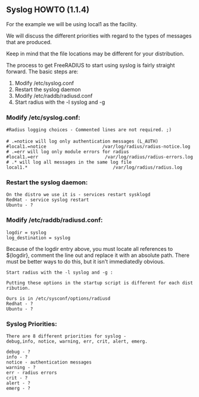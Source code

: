 ==Syslog HOWTO (1.1.4)==

For the example we will be using local1 as the facility. 

We will discuss the different priorities with regard to the types of messages that are produced.

Keep in mind that the file locations may be different for your distribution.

The process to get FreeRADIUS to start using syslog is fairly straight forward.  The basic steps are:

# Modify /etc/syslog.conf 
# Restart the syslog daemon 
# Modify /etc/raddb/radiusd.conf
# Start radius with the -l syslog and -g <facility>
 

===Modify /etc/syslog.conf:===

 #Radius logging choices - Commented lines are not required. ;)
 
 # .=notice will log only authentication messages (L_AUTH)
 #local1.=notice                     /var/log/radius/radius-notice.log
 # .=err will log only module errors for radius
 #local1.=err                         /var/log/radius/radius-errors.log
 # .* will log all messages in the same log file
 local1.*                                /var/log/radius/radius.log

===Restart the syslog daemon:===

 On the distro we use it is - services restart sysklogd
 RedHat - service syslog restart
 Ubuntu - ?


===Modify /etc/raddb/radiusd.conf:===

 logdir = syslog
 log_destination = syslog

Because of the logdir entry above, you must locate all references to ${logdir}, comment the line out and replace it with an absolute path.  There must be better ways to do this, but it isn't immediatedly obvious.


 Start radius with the -l syslog and -g <facility>:

 Putting these options in the startup script is different for each distribution.

 Ours is in /etc/sysconf/options/radiusd
 Redhat - ?
 Ubuntu - ?


===Syslog Priorities:===

 There are 8 different priorities for syslog - 
 debug,info, notice, warning, err, crit, alert, emerg.

 debug - ?
 info - ?
 notice - authentication messages
 warning - ?
 err - radius errors
 crit - ?
 alert - ?
 emerg - ?